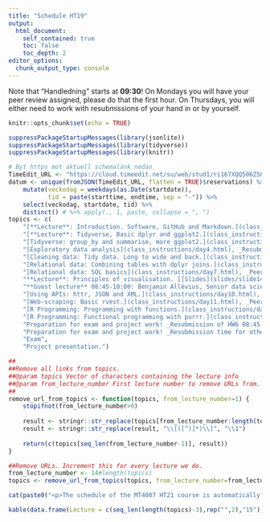 ---
title: "Schedule HT19"
output:
  html_document:
    self_contained: true
    toc: false
    toc_depth: 2
editor_options: 
  chunk_output_type: console
---

Note that "Handledning" starts at **09:30**! 
On Mondays you will have your peer review assigned, please do that the first hour. On Thursdays, you will either need to 
work with resubmissions of your hand in or by yourself.
```{r setup, include=FALSE}
knitr::opts_chunk$set(echo = TRUE)
```

```{r, echo = FALSE, message=FALSE, warning=FALSE}
suppressPackageStartupMessages(library(jsonlite))
suppressPackageStartupMessages(library(tidyverse))
suppressPackageStartupMessages(library(knitr))

# Byt https mot aktuell schemalänk nedan
TimeEdit_URL <- "https://cloud.timeedit.net/su/web/stud1/ri167XQQ506Z50Qv57093gZ6y3Y7106Q5Y65Y1.json"
datum <- unique(fromJSON(TimeEdit_URL, flatten = TRUE)$reservations) %>% 
    mutate(veckodag = weekdays(as.Date(startdate)), 
           tid = paste(starttime, endtime, sep = "-")) %>% 
    select(veckodag, startdate, tid) %>% 
    distinct() # %>% apply(., 1, paste, collapse = ", ")
topics <- c(
    "[**Lecture**: Introduction. Software, GitHub and Markdown.](class_instructions/day1.html) [[Slides](slides/slide1.html)],  _Handledning starts as soon as lecture is done._",
    "[**Lecture**: Tidyverse, Basic dplyr and ggplot2.](class_instructions/day2.html) [[Slides](slides/slide2.html)], _Handledning starts as soon as lecture is done._",
    "[Tidyverse: group_by and summarise, more ggplot2.](class_instructions/day3.html), _Peer review 08:45-09:30, handledning 09:30-11:30_",
    "[Exploratory data analysis](class_instructions/day4.html), _Resubmission of HW1 08:45-09:30, handledning 09:30-11:30_",
    "[Cleaning data: Tidy data. Long to wide and back.](class_instructions/day5.html), _Peer review 08:45-09:30, handledning 09:30-11:30_",
    "[Relational data: Combining tables with dplyr joins.](class_instructions/day6.html), _Resubmission of HW2 08:45-09:30, handledning 09:30-11:30_",
    "[Relational data: SQL basics](class_instructions/day7.html), _Peer review 08:45-09:30, handledning 09:30-11:30_",
    "**Lecture**: Principles of visualisation. [[Slides](slides/slide14.html)], _Resubmission and handledning starts after lecture_.",
    "**Guest lecture** 08:45-10:00: Benjamin Allévius, Senior data scientist, King <br> [Text data: Regular expressions.](class_instructions/day9.html), _Peer review and handledning starts after Benjamin is done_.",
    "[Using APIs: httr, JSON and XML.](class_instructions/day10.html), _Resubmission of HW4 08:45-09:30, handledning 09:30-11:30_",
    "[Web-scraping: Basic rvest.](class_instructions/day11.html), _Peer review 08:45-09:30, handledning 09:30-11:30_",
    "[R Programming: Programming with functions.](class_instructions/day12.html), _Resubmission of HW5 08:45-09:30, handledning 09:30-11:30_",
    "[R Programming: Functional programming with purrr.](class_instructions/day13.html), _Peer review 08:45-09:30, handledning 09:30-11:30_",
    "Preparation for exam and project work! _Resubmission of HW6 08:45-09:30, handledning 09:30-11:30_",
    "Preparation for exam and project work! _Resubmission time for other late handins. Handledning 09:30-11:30_",
    "Exam",
    "Project presentation.")

##
##Remove all links from topics. 
##@param topics Vector of characters containing the lecture info
##@param from_lecture_number First lecture number to remove URLs from.
##
remove_url_from_topics <- function(topics, from_lecture_number=1) {
    stopifnot(from_lecture_number>0)
    
    result <- stringr::str_replace(topics[from_lecture_number:length(topics)], "\\([^)]*\\)", "")
    result <- stringr::str_replace(result, "\\[([^)]*)\\]", "\\1")
    
    return(c(topics[seq_len(from_lecture_number-1)], result))
}

##Remove URLs. Increment this for every lecture we do.
from_lecture_number <- 14#length(topics) 
topics <- remove_url_from_topics(topics, from_lecture_number=from_lecture_number)
```

```{r TIMEEDIT, echo = FALSE, message=FALSE, warning=FALSE, results="asis"}
cat(paste0("<p>The schedule of the MT4007 HT21 course is automatically fetched from [TimeEdit](",stringr::str_replace(TimeEdit_URL,"\\.json",""),").<br><br></p>"))
```
```{r KABLESCHEDULE, echo = FALSE}
kable(data.frame(Lecture = c(seq_len(length(topics)-3),rep("",2),"15"), Day = paste(datum$veckodag, datum$startdate, sep = ", "), Time = datum$tid, Topic = topics))
```
